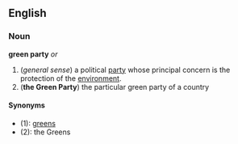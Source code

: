 ==English==
===Noun===
'''green party''' ''or''

#(''general sense'') a political [[party]] whose principal concern is the protection of the [[environment]].
#('''the Green Party''') the particular green party of a country

====Synonyms====
*(1): [[greens]]
*(2): the Greens